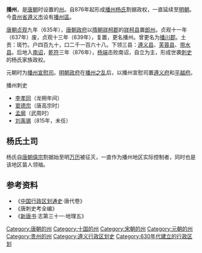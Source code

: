 {{Dablink|本文介绍的是中国古代的州。关于日本古分国之一的播州，参见：[[播磨國|播磨國]]。遵义市下辖的市辖区，参见：[[播州区|播州区]]。}}
'''播州'''，是[[唐朝|唐朝]]时设置的[[州|州]]。自876年起形成[[播州杨氏|播州杨氏]]割据政权，一直延续至[[明朝|明朝]]。今[[貴州省|貴州省]][[遵义市|遵义市]]设有[[播州區|播州區]]。

[[唐朝|唐朝]][[貞觀_(唐朝)|贞观]]九年（635年），[[唐朝政府|唐朝政府]]以[[隋朝|隋朝]][[牂柯郡|牂柯郡]]的[[牂柯县|牂柯县]]置[[郎州|郎州]]。贞观十一年（637年）废，贞观十三年（639年），复置，更名播州。曾更名为[[播川郡|播川郡]]。土贡：斑竹。户四百九十，口二千一百六十八。下领三县：[[遵义县_(唐朝)|遵义县]]、[[芙蓉县_(唐朝)|芙蓉县]]、[[带水县|带水县]]。后地入[[南诏|南诏]]，[[乾符|乾符]]三年（876年），[[杨端|杨端]]击败南诏，自立为主，形成世袭[[刺史|刺史]]的杨氏家族政权。

元朝时为[[播州宣慰司|播州宣慰司]]。[[明朝政府|明朝政府]]在[[播州之役|播州之乱]]后，以播州宣慰司置[[遵义府|遵义府]]和[[平越府|平越府]]。

;播州刺史
* [[李孝同|李孝同]]（龙朔年间）
* [[窦德宗|窦德宗]]（唐高宗时）
* [[孟廓|孟廓]]（武周时）
* [[刘禹锡|刘禹锡]]（815年，未任）

== 杨氏土司 ==
{{Main|播州土司}}
杨氏自[[唐朝|唐朝]][[唐僖宗|僖宗]]割据始至明[[明神宗|万历]]被征灭，一直作为播州地区实际控制者，同时也是该地区苗人领袖。

== 参考资料 ==
*《[[中国行政区划通史|中国行政区划通史]]·唐代卷》
*《唐刺史考全编》
*《[[新唐书|新唐书]]·志第三十一·地理五》

{{唐朝行政區劃|nocat}}
{{南宋行政区划|nocat}}

[[Category:唐朝的州|Category:唐朝的州]]
[[Category:十国的州|Category:十国的州]]
[[Category:宋朝的州|Category:宋朝的州]]
[[Category:元朝的州|Category:元朝的州]]
[[Category:贵州的州|Category:贵州的州]]
[[Category:遵义行政区划史|Category:遵义行政区划史]]
[[Category:630年代建立的行政区划|Category:630年代建立的行政区划]]